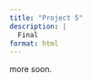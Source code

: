```yaml
---
title: "Project 5"
description: |
  Final
format: html
---
```


more soon.

<!--

update everything about your project.

IMPORTANT:  you want your website to represent **your** knowledge.  If all the code on there is from chatGPT or stack exchange, you might go back and re-write some of the code so that it actually represents what you have learned in the class.

To get an A:
  * do something new / expand extensively on one of the previous projects.
     - add extensive regular expressions to the project on string data
     - add a shiny or plotly example to the graphs from TidyTuesday
     
  * clean up the entire website
     - no warnings or messages
     - all plots with good labeling
     - alt text on all plots
     - good narrative describing 
     - making sure that all work, data sources, etc. are documented appropriately
     
  * corresponding document (text, Word, Google doc, etc.) describing (in enough detail to receive credit!) all of the changes you've made from the original set of projects.
  
  * don't call your analyses "my website" or "mini-project 2", use descriptive names that will make sense after the semester is over.
  
  * make sure that your citations are full.  That is, provide a lot more than the TidyTuesday URL. Who collected the data? Why? What is the original source of the information?
  
  * if you didn't put the recent projects onto your website, do so now.
  
  * provide a narrative setting up the analysis.  Don't just start with code.
  
  * use the tidyverse.  If you have gotten code from a different place (which uses `$` for example), translate the code into a tidy pipeline.
  
  
-->
  
  
  

